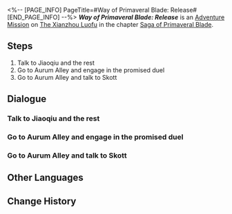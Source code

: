 <%-- [PAGE_INFO]
PageTitle=#Way of Primaveral Blade: Release#
[END_PAGE_INFO] --%>
{{Stub|Dialogue.}}
{{Mission Infobox
|id            = 8024113
|title         = 
|image         = Mission Way of Primaveral Blade Release.png{{subst:void|<!--$UPLOAD:<<SpriteOutput/Chronicle/8024113.png>-<Mission Way of Primaveral Blade Release.png>-<Fate's Atlas Images>>-->}}
|type          = Adventure
|event_name    = 
|chapter       = Saga of Primaveral Blade
|requirements  = 
|summary       = March 7th's swordplay improves significantly thanks to Jiaoqiu's help... Jiaoqiu's offering of potent Yaoqing medicines reduced Skott's capacities significantly in the final duel.<br />That was indeed an underhanded tactic. Hopefully, that didn't leave Skott with too much trauma.
|characters    = Trailblazer
|startLocation = [[The Xianzhou Luofu]] - [[Central Starskiff Haven]]
|world         = The Xianzhou Luofu
|area          = Central Starskiff Haven
|prev          = 
|next          = 
|rewards       = Stellar Jade*10; Lost Crystal*2; Credit*20,000
}}
'''''Way of Primaveral Blade: Release''''' is an [[Adventure Mission]] on [[The Xianzhou Luofu]] in the chapter [[Saga of Primaveral Blade]].

==Steps==
# Talk to Jiaoqiu and the rest
# Go to Aurum Alley and engage in the promised duel
# Go to Aurum Alley and talk to Skott

<!--
==Gameplay Notes==

--><!--
==Trial Character==

-->
==Dialogue==
{{Stub Dialogue}}
===Talk to Jiaoqiu and the rest===
{{Mission Description|type=adventure|location=<!--to be added-->|Great minds think alike. A duel victory is no longer March 7th's and your goal after all the swordplay training and adventure in the last fifteen days.<br />You've both experienced numerous "wanderlust escapades" with Jiaoqiu during this period. It could be a good idea to ask Jiaoqiu for some advice.}}
{{Dialogue Start}}
:{{tx}}
{{Dialogue End}}

===Go to Aurum Alley and engage in the promised duel===
{{Mission Description|type=adventure|location=Exalting Sanctum|update|According to Jiaoqiu's "despicable" plan, all you need to do is show up to the duel with Skott. With the laxatives, you're sure to serve him a gushing defeat.<br />Oh boy, Jiaoqiu sure is despicable. Well, the die is cast. Time to go to Aurum Alley.}}
{{Dialogue Start}}
:{{tx}}
{{Dialogue End}}

===Go to Aurum Alley and talk to Skott===
{{Mission Description|type=adventure|location=Exalting Sanctum|update|According to Jiaoqiu's "despicable" plan, all you need to do is show up to the duel with Skott. With the laxatives, you're sure to serve him a gushing defeat.<br />Seeing Skott slumped to the ground, you're not sure to feel happy or ashamed. You'll get to chat, at least.}}
{{Dialogue Start}}
:{{tx}}
{{Dialogue End}}

==Other Languages==
{{Other Languages
|en   = Way of Primaveral Blade: Release
|zhs  = 初花剑客行•泄火
|zht  = 初花劍客行•洩火
|ja   = 花咲く剣客行・瀉火
|ko   = 초화검객행•화기 제거
|es   = El florecer de una espadachina: Desfogue
|fr   = Voie de la première lame&nbsp;: Libération
|ru   = Путь становления мастера: Пламя
|th   = วิถีนักดาบบุปผาแรกแย้ม: ปลดปล่อย
|vi   = Sơ Hoa Kiếm Khách Hành - Bộc Phát
|de   = Reise der erblühenden Klinge: Feuerstrom
|id   = Bunga Pertama Jalan Pedang: Pelepasan
|pt   = Caminho da Lâmina Primaveril: Liberação
}}

==Change History==
{{Change History|2.4}}
